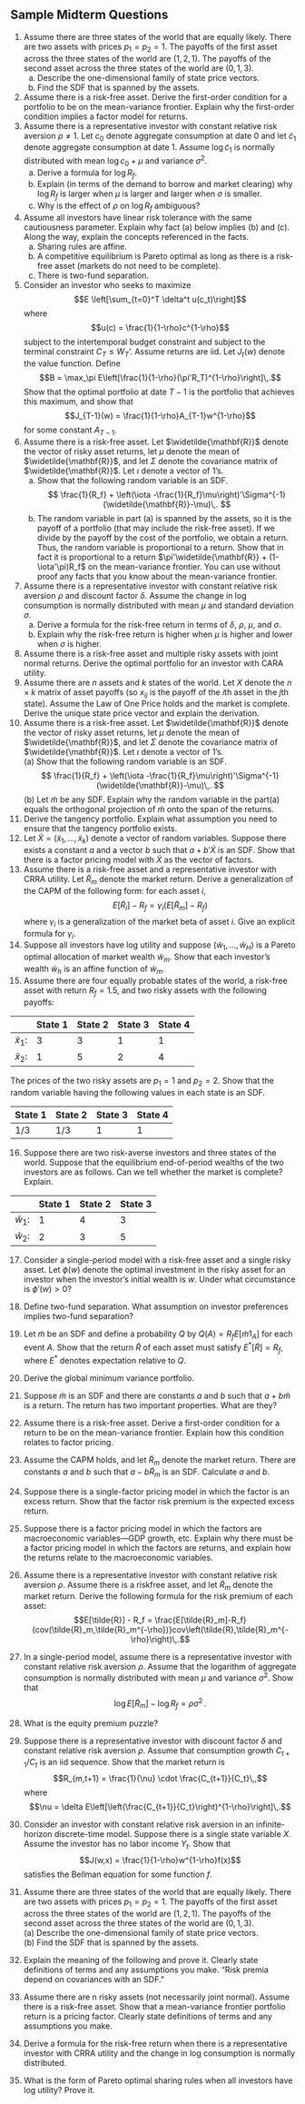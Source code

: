 ## Sample Midterm Questions

1.  Assume there are three states of the world that are equally likely.  There are two assets with prices $p_1=p_2=1$.  The payoffs of the first asset across the three states of the world are $(1,2,1)$.  The payoffs of the second asset across the three states of the world are $(0,1,3)$.  
    (a) Describe the one-dimensional family of state price vectors.
    (b) Find the SDF that is spanned by the assets.
2.  Assume there is a risk-free asset.  Derive the first-order condition for a portfolio to be on the mean-variance frontier.  Explain why the first-order condition implies a factor model for returns.
3.  Assume there is a representative investor with constant relative risk aversion $\rho \neq 1$.  Let $c_0$ denote aggregate consumption at date 0 and let $\tilde{c}_1$ denote aggregate consumption at date $1$.  Assume $\log \tilde{c}_1$ is normally distributed with mean $\log c_0 + \mu$ and variance $\sigma^2$.  
    (a) Derive a formula for $\log R_f$.  
    (b) Explain (in terms of the demand to borrow and market clearing) why $\log R_f$ is larger when $\mu$ is larger and larger when $\sigma$ is smaller.
    (c) Why is the effect of $\rho$ on $\log R_f$ ambiguous?
4.  Assume all investors have linear risk tolerance with the same cautiousness parameter.  Explain why fact (a) below implies (b) and (c).  Along the way, explain the concepts referenced in the facts.
    (a) Sharing rules are affine.
    (b) A competitive equilibrium is Pareto optimal as long as there is a risk-free asset (markets do not need to be complete).
    (c) There is two-fund separation.
5. Consider an investor who seeks to maximize
$$E \left[\sum_{t=0}^T \delta^t u(c_t)\right]$$
where
$$u(c) = \frac{1}{1-\rho}c^{1-\rho}$$
subject to the intertemporal budget constraint and subject to the terminal constraint $C_T \leq W_T$'.  Assume returns are iid.  Let $J_t(w)$ denote the value function. Define
$$B = \max_\pi E\left[\frac{1}{1-\rho}(\pi'R_T)^{1-\rho}\right]\,.$$
Show that the optimal portfolio at date $T-1$ is the portfolio that achieves this maximum, and show that
$$J_{T-1}(w) = \frac{1}{1-\rho}A_{T-1}w^{1-\rho}$$
for some constant $A_{T-1}$.
6.  Assume there is a risk-free asset.  Let $\widetilde{\mathbf{R}}$ denote the vector of risky asset returns, let $\mu$ denote the mean of $\widetilde{\mathbf{R}}$,  and let $\Sigma$ denote the covariance matrix of $\widetilde{\mathbf{R}}$.  Let $\iota$ denote a vector of 1's.  
    (a) Show that the following random variable is an SDF.
$$
\frac{1}{R_f} + \left(\iota -\frac{1}{R_f}\mu\right)'\Sigma^{-1}(\widetilde{\mathbf{R}}-\mu)\,.
$$
    (b) The random variable in part (a) is spanned by the assets, so it is the payoff of a portfolio (that may include the risk-free asset).  If we divide by the payoff by the cost of the portfolio, we obtain a return.  Thus, the random variable is proportional to a return.  Show that in fact it is proportional to a return $\pi'\widetilde{\mathbf{R}} + (1-\iota'\pi)R_f$ on the mean-variance frontier.  You can use without proof any facts that you know about the mean-variance frontier.
7.  Assume there is a representative investor with constant relative risk aversion $\rho$ and discount factor $\delta$.  Assume the change in log consumption is normally distributed with mean $\mu$ and standard deviation $\sigma$.  
    (a) Derive a formula for the risk-free return in terms of $\delta$, $\rho$, $\mu$, and $\sigma$.
    (b) Explain why the risk-free return is higher when $\mu$ is higher and lower when $\sigma$ is higher.
8.  Assume there is a risk-free asset and multiple risky assets with joint normal returns. Derive the optimal portfolio for an investor with CARA utility.
9.  Assume there are $n$ assets and $k$ states of the world. Let $X$ denote the $n \times k$ matrix of asset payoffs (so $x_{ij}$ is the payoff of the $i$th asset in the $j$th state).  Assume the Law of One Price holds and the market is complete.  Derive the unique state price vector and explain the derivation.
10.  Assume there is a risk-free asset.  Let $\widetilde{\mathbf{R}}$ denote the vector of risky asset returns, let $\mu$ denote the mean of $\widetilde{\mathbf{R}}$,  and let $\Sigma$ denote the covariance matrix of $\widetilde{\mathbf{R}}$.  Let $\iota$ denote a vector of 1's.  
    (a) Show that the following random variable is an SDF.
$$
\frac{1}{R_f} + \left(\iota -\frac{1}{R_f}\mu\right)'\Sigma^{-1}(\widetilde{\mathbf{R}}-\mu)\,.
$$
    (b) Let $\widetilde{m}$ be any SDF.  Explain why the random variable in the part(a) equals the orthogonal projection of $\widetilde{m}$ onto the span of the returns.
11.  Derive the tangency portfolio.  Explain what assumption you need to ensure that the tangency portfolio exists.
12.  Let $\tilde X = (\tilde x_1, \ldots,  \tilde x_k)$ denote a vector of random variables.  Suppose there exists a constant $a$ and a vector $b$ such that $a+b' \tilde X$ is an SDF.  Show that there is a factor pricing model with $\tilde X$ as the vector of factors.
13.  Assume there is a risk-free asset and a representative investor with CRRA utility.  Let $\tilde R_m$ denote the market return.  Derive a generalization of the CAPM of the following form:  for each asset $i$,
$$E[ \tilde R_i]-R_f = \gamma_i \bigg(E[ \tilde R_m]-R_f\bigg)$$
where $\gamma_i$ is a generalization of the market beta of asset $i$.  Give an explicit formula for $\gamma_i$.
14.  Suppose all investors have log utility and suppose $( \tilde w_1,\ldots, \tilde w_H)$ is a Pareto optimal allocation of market wealth $\tilde w_m$.  Show that each investor's wealth $\tilde w_h$ is an affine function of $\tilde w_m$.
15.  Assume there are four equally probable states of the world, a risk-free asset with return $R_f=1.5$, and two risky assets with the following payoffs:

|  | State 1 | State 2 | State 3 | State 4 |
| --- | --- | --- | --- | --- |
| $\tilde{x}_1$: | 3 | 3 | 1 | 1 |
| $\tilde{x}_2$: | 1 | 5 | 2 | 4 |

The prices of the two risky assets are $p_1 = 1$ and $p_2=2$. 
Show that the random variable having the following values in each state is an SDF.

 | State 1 | State 2 | State 3 | State 4 |
| --- | --- | --- | --- |
|1/3 | 1/3 | 1 | 1 |

16.  Suppose there are two risk-averse investors and three states of the world.  Suppose that the equilibrium end-of-period wealths of the two investors are as follows. Can we tell whether the market is complete? Explain.

 |  | State 1 | State 2 | State 3 |
| --- | --- | --- | --- |
| $\tilde{w}_1$: | 1 | 4 | 3 |
| $\tilde{w}_2$: | 2 | 3 | 5 |


17.  Consider a single-period model with a risk-free asset and a single risky asset.  Let $\phi(w)$ denote the optimal investment in the risky asset for an investor when the investor's initial wealth is $w$.  Under what circumstance is $\phi'(w)>0$?
18. Define two-fund separation.  What assumption on investor preferences implies two-fund separation?
19.  Let $\tilde{m}$ be an SDF and define a probability $Q$ by $Q(A) = R_f E[\tilde{m}1_A]$ for each event $A$.  Show that the return $\tilde{R}$ of each asset must satisfy
$E^*[\tilde{R}] = R_f$, where $E^*$ denotes expectation relative to $Q$.
20. Derive the global minimum variance portfolio.
21.  Suppose $\tilde{m}$ is an SDF and there are constants $a$ and $b$ such that $a+b\tilde{m}$ is a return.  The return has two important properties.  What are they?  
22.  Assume there is a risk-free asset.  Derive a first-order condition for a return to be on the mean-variance frontier.  Explain how this condition relates to factor pricing.
23.  Assume the CAPM holds, and let $\tilde{R}_m$ denote the market return.  There are constants $a$ and $b$ such that $a-b\tilde{R}_m$ is an SDF.  Calculate $a$ and $b$.
24.  Suppose there is a single-factor pricing model in which the factor is an excess return.  Show that the factor risk premium is the expected excess return.
25.  Suppose there is a factor pricing model in which the factors are macroeconomic variables---GDP growth, etc.  Explain why there must be a factor pricing model in which the factors are returns, and explain how the returns relate to the macroeconomic variables.
26.  Assume there is a representative investor with constant relative risk aversion $\rho$.  Assume there is a riskfree asset, and let $\tilde{R}_m$ denote the market return.  Derive the following formula for the risk premium of each asset:
$$E[\tilde{R}] - R_f = \frac{E[\tilde{R}_m]-R_f}{cov(\tilde{R}_m,\tilde{R}_m^{-\rho})}cov\left(\tilde{R},\tilde{R}_m^{-\rho}\right)\,.$$
27.  In a single-period model, assume there is a representative investor with constant relative risk aversion $\rho$.  Assume that the logarithm of aggregate consumption is normally distributed with mean $\mu$ and variance $\sigma^2$.  Show that
$$\log E[\tilde{R}_m] - \log R_f = \rho \sigma^2\,.$$
28.  What is the equity premium puzzle?
29.  Suppose there is a representative investor with discount factor $\delta$ and constant relative risk aversion $\rho$.  Assume that consumption growth $C_{t+1}/C_t$ is an iid sequence.  Show that the market return is 
$$R_{m,t+1} = \frac{1}{\nu} \cdot \frac{C_{t+1}}{C_t}\,,$$
where
$$\nu = \delta E\left[\left(\frac{C_{t+1}}{C_t}\right)^{1-\rho}\right]\,.$$
30.  Consider an investor with constant relative risk aversion in an infinite-horizon discrete-time model.  Suppose there is a single state variable $X$.  Assume the investor has no labor income $Y_t$.  Show that  
$$J(w,x) = \frac{1}{1-\rho}w^{1-\rho}f(x)$$
satisfies the Bellman equation for some function $f$.
31.  Assume there are three states of the world that are equally likely.  There are two assets with prices $p_1=p_2=1$.  The payoffs of the first asset across the three states of the world are $(1,2,1)$.  The payoffs of the second asset across the three states of the world are $(0,1,3)$.  
    (a) Describe the one-dimensional family of state price vectors.    
    (b) Find the SDF that is spanned by the assets.

32.  Explain the meaning of the following and prove it. Clearly state definitions of
terms and any assumptions you make. “Risk premia depend on covariances with
an SDF.”
33.  Assume there are n risky assets (not necessarily joint normal). Assume there is
a risk-free asset. Show that a mean-variance frontier portfolio return is a pricing
factor. Clearly state definitions of terms and any assumptions you make.
34.  Derive a formula for the risk-free return when there is a representative investor
with CRRA utility and the change in log consumption is normally distributed.
35.  What is the form of Pareto optimal sharing rules when all investors have log
utility? Prove it.
